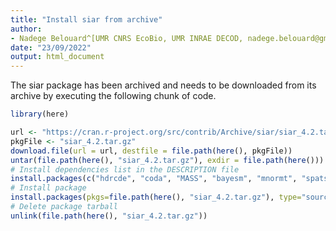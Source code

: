 ```yaml
---
title: "Install siar from archive"
author: 
- Nadege Belouard^[UMR CNRS EcoBio, UMR INRAE DECOD, nadege.belouard@gmail.com]
date: "23/09/2022"
output: html_document
---
```


The siar package has been archived and needs to be downloaded from its archive by executing the following chunk of code.

```r
library(here)

url <- "https://cran.r-project.org/src/contrib/Archive/siar/siar_4.2.tar.gz"
pkgFile <- "siar_4.2.tar.gz"
download.file(url = url, destfile = file.path(here(), pkgFile))
untar(file.path(here(), "siar_4.2.tar.gz"), exdir = file.path(here()))
# Install dependencies list in the DESCRIPTION file
install.packages(c("hdrcde", "coda", "MASS", "bayesm", "mnormt", "spatstat", "tmvnsim"))
# Install package
install.packages(pkgs=file.path(here(), "siar_4.2.tar.gz"), type="source", repos=NULL)
# Delete package tarball
unlink(file.path(here(), "siar_4.2.tar.gz"))
```